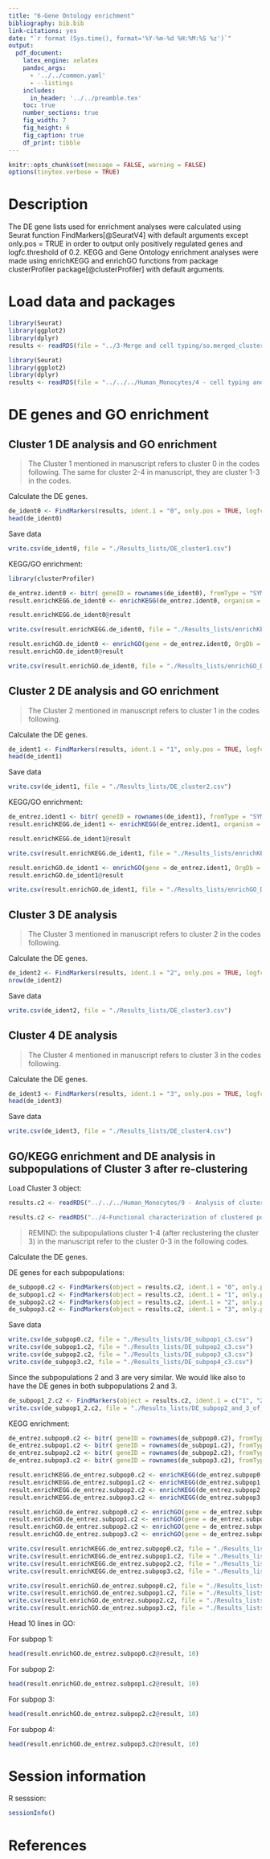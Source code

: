 ```yaml
---
title: "6-Gene Ontology enrichment"
bibliography: bib.bib
link-citations: yes
date: "`r format (Sys.time(), format='%Y-%m-%d %H:%M:%S %z')`"
output: 
  pdf_document:
    latex_engine: xelatex
    pandoc_args: 
      - '../../common.yaml'
      - --listings
    includes: 
      in_header: '../../preamble.tex'
    toc: true
    number_sections: true
    fig_width: 7
    fig_height: 6
    fig_caption: true
    df_print: tibble
---
```


```r
knitr::opts_chunk$set(message = FALSE, warning = FALSE)
options(tinytex.verbose = TRUE)
```


\newpage

# Description

The DE gene lists used for enrichment analyses were calculated using Seurat function FindMarkers[@SeuratV4] with default arguments except only.pos = TRUE in order to output only positively regulated genes and logfc.threshold of 0.2. KEGG and Gene Ontology enrichment analyses were made using enrichKEGG and enrichGO functions from package clusterProfiler package[@clusterProfiler]⁠ with default arguments. 

# Load data and packages 

```r
library(Seurat)
library(ggplot2)
library(dplyr)
results <- readRDS(file = "../3-Merge and cell typing/so.merged_clusters.seuratObject.Rds")
```

```r
library(Seurat)
library(ggplot2)
library(dplyr)
results <- readRDS(file = "../../../Human_Monocytes/4 - cell typing and filtering/so.merged_clusters.seuratObject.Rds")
```

# DE genes and GO enrichment

## Cluster 1 DE analysis and GO enrichment

> The Cluster 1 mentioned in manuscript refers to cluster 0 in the codes following. The same for cluster 2-4 in manuscript, they are cluster 1-3 in the codes. 

Calculate the DE genes. 

```r
de_ident0 <- FindMarkers(results, ident.1 = "0", only.pos = TRUE, logfc.threshold = 0.2)
head(de_ident0)
```

Save data

```r
write.csv(de_ident0, file = "./Results_lists/DE_cluster1.csv")
```

KEGG/GO enrichment: 

```r
library(clusterProfiler)

de_entrez.ident0 <- bitr( geneID = rownames(de_ident0), fromType = "SYMBOL", toType = "ENTREZID", OrgDb = "org.Hs.eg.db", drop = TRUE ) $ ENTREZID
result.enrichKEGG.de_ident0 <- enrichKEGG(de_entrez.ident0, organism = "hsa", keyType = "ncbi-geneid")
```


```r
result.enrichKEGG.de_ident0@result
```

```r
write.csv(result.enrichKEGG.de_ident0, file = "./Results_lists/enrichKEGG_DE_cluster1.csv")
```


```r
result.enrichGO.de_ident0 <- enrichGO(gene = de_entrez.ident0, OrgDb = "org.Hs.eg.db")
result.enrichGO.de_ident0@result
```

```r
write.csv(result.enrichGO.de_ident0, file = "./Results_lists/enrichGO_DE_cluster1.csv")
```

## Cluster 2 DE analysis and GO enrichment

> The Cluster 2 mentioned in manuscript refers to cluster 1 in the codes following. 

Calculate the DE genes. 

```r
de_ident1 <- FindMarkers(results, ident.1 = "1", only.pos = TRUE, logfc.threshold = 0.2)
head(de_ident1)
```



Save data

```r
write.csv(de_ident1, file = "./Results_lists/DE_cluster2.csv")
```

KEGG/GO enrichment: 

```r
de_entrez.ident1 <- bitr( geneID = rownames(de_ident1), fromType = "SYMBOL", toType = "ENTREZID", OrgDb = "org.Hs.eg.db", drop = TRUE ) $ ENTREZID
result.enrichKEGG.de_ident1 <- enrichKEGG(de_entrez.ident1, organism = "hsa", keyType = "ncbi-geneid")
```


```r
result.enrichKEGG.de_ident1@result
```

```r
write.csv(result.enrichKEGG.de_ident1, file = "./Results_lists/enrichKEGG_DE_cluster2.csv")
```


```r
result.enrichGO.de_ident1 <- enrichGO(gene = de_entrez.ident1, OrgDb = "org.Hs.eg.db")
result.enrichGO.de_ident1@result
```

```r
write.csv(result.enrichGO.de_ident1, file = "./Results_lists/enrichGO_DE_cluster2.csv")
```


## Cluster 3 DE analysis

> The Cluster 3 mentioned in manuscript refers to cluster 2 in the codes following. 

Calculate the DE genes. 

```r
de_ident2 <- FindMarkers(results, ident.1 = "2", only.pos = TRUE, logfc.threshold = 0.2)
nrow(de_ident2)
```

Save data

```r
write.csv(de_ident2, file = "./Results_lists/DE_cluster3.csv")
```

## Cluster 4 DE analysis

> The Cluster 4 mentioned in manuscript refers to cluster 3 in the codes following. 

Calculate the DE genes. 

```r
de_ident3 <- FindMarkers(results, ident.1 = "3", only.pos = TRUE, logfc.threshold = 0.2)
head(de_ident3)
```

Save data

```r
write.csv(de_ident3, file = "./Results_lists/DE_cluster4.csv")
```


## GO/KEGG enrichment and DE analysis in subpopulations of Cluster 3 after re-clustering

Load Cluster 3 object: 

```r
results.c2 <- readRDS("../../../Human_Monocytes/9 - Analysis of cluster2 (monocytes-derived)/cluster2_clustered.seuratObject.Rds")
```
```r
results.c2 <- readRDS("../4-Functional characterization of clustered populations/cluster2_clustered.seuratObject.Rds")
```

> REMIND: the subpopulations cluster 1-4 (after reclustering the cluster 3) in the manuscript refer to the cluster 0-3 in the following codes.

Calculate the DE genes. 

DE genes for each subpopulations: 

```r
de_subpop0.c2 <- FindMarkers(object = results.c2, ident.1 = "0", only.pos = TRUE, logfc.threshold = 0.2, verbose = FALSE)
de_subpop1.c2 <- FindMarkers(object = results.c2, ident.1 = "1", only.pos = TRUE, logfc.threshold = 0.2, verbose = FALSE)
de_subpop2.c2 <- FindMarkers(object = results.c2, ident.1 = "2", only.pos = TRUE, logfc.threshold = 0.2, verbose = FALSE)
de_subpop3.c2 <- FindMarkers(object = results.c2, ident.1 = "3", only.pos = TRUE, logfc.threshold = 0.2, verbose = FALSE)
```

Save data

```r
write.csv(de_subpop0.c2, file = "./Results_lists/DE_subpop1_c3.csv")
write.csv(de_subpop1.c2, file = "./Results_lists/DE_subpop2_c3.csv")
write.csv(de_subpop2.c2, file = "./Results_lists/DE_subpop3_c3.csv")
write.csv(de_subpop3.c2, file = "./Results_lists/DE_subpop4_c3.csv")
```

Since the subpopulations 2 and 3 are very similar. We would like also to have the DE genes in both subpopulations 2 and 3. 

```r
de_subpop1_2.c2 <- FindMarkers(object = results.c2, ident.1 = c("1", "2"), only.pos = TRUE, logfc.threshold = 0.2, verbose = FALSE)
write.csv(de_subpop1_2.c2, file = "./Results_lists/DE_subpop2_and_3_of_c3.csv")
```

KEGG enrichment: 

```r
de_entrez.subpop0.c2 <- bitr( geneID = rownames(de_subpop0.c2), fromType = "SYMBOL", toType = "ENTREZID", OrgDb = "org.Hs.eg.db", drop = TRUE ) $ ENTREZID
de_entrez.subpop1.c2 <- bitr( geneID = rownames(de_subpop1.c2), fromType = "SYMBOL", toType = "ENTREZID", OrgDb = "org.Hs.eg.db", drop = TRUE ) $ ENTREZID
de_entrez.subpop2.c2 <- bitr( geneID = rownames(de_subpop2.c2), fromType = "SYMBOL", toType = "ENTREZID", OrgDb = "org.Hs.eg.db", drop = TRUE ) $ ENTREZID
de_entrez.subpop3.c2 <- bitr( geneID = rownames(de_subpop3.c2), fromType = "SYMBOL", toType = "ENTREZID", OrgDb = "org.Hs.eg.db", drop = TRUE ) $ ENTREZID

result.enrichKEGG.de_entrez.subpop0.c2 <- enrichKEGG(de_entrez.subpop0.c2, organism = "hsa", keyType = "ncbi-geneid")
result.enrichKEGG.de_entrez.subpop1.c2 <- enrichKEGG(de_entrez.subpop1.c2, organism = "hsa", keyType = "ncbi-geneid")
result.enrichKEGG.de_entrez.subpop2.c2 <- enrichKEGG(de_entrez.subpop2.c2, organism = "hsa", keyType = "ncbi-geneid")
result.enrichKEGG.de_entrez.subpop3.c2 <- enrichKEGG(de_entrez.subpop3.c2, organism = "hsa", keyType = "ncbi-geneid")

result.enrichGO.de_entrez.subpop0.c2 <- enrichGO(gene = de_entrez.subpop0.c2, OrgDb = "org.Hs.eg.db")
result.enrichGO.de_entrez.subpop1.c2 <- enrichGO(gene = de_entrez.subpop1.c2, OrgDb = "org.Hs.eg.db")
result.enrichGO.de_entrez.subpop2.c2 <- enrichGO(gene = de_entrez.subpop2.c2, OrgDb = "org.Hs.eg.db")
result.enrichGO.de_entrez.subpop3.c2 <- enrichGO(gene = de_entrez.subpop3.c2, OrgDb = "org.Hs.eg.db")
```

```r
write.csv(result.enrichKEGG.de_entrez.subpop0.c2, file = "./Results_lists/enrichKEGG_DE_subpop1_c3.csv")
write.csv(result.enrichKEGG.de_entrez.subpop1.c2, file = "./Results_lists/enrichKEGG_DE_subpop2_c3.csv")
write.csv(result.enrichKEGG.de_entrez.subpop2.c2, file = "./Results_lists/enrichKEGG_DE_subpop3_c3.csv")
write.csv(result.enrichKEGG.de_entrez.subpop3.c2, file = "./Results_lists/enrichKEGG_DE_subpop4_c3.csv")

write.csv(result.enrichGO.de_entrez.subpop0.c2, file = "./Results_lists/enrichGO_DE_subpop1_c3.csv")
write.csv(result.enrichGO.de_entrez.subpop1.c2, file = "./Results_lists/enrichGO_DE_subpop2_c3.csv")
write.csv(result.enrichGO.de_entrez.subpop2.c2, file = "./Results_lists/enrichGO_DE_subpop3_c3.csv")
write.csv(result.enrichGO.de_entrez.subpop3.c2, file = "./Results_lists/enrichGO_DE_subpop4_c3.csv")
```

Head 10 lines in GO: 

For subpop 1: 
```r
head(result.enrichGO.de_entrez.subpop0.c2@result, 10)
```

For subpop 2: 
```r
head(result.enrichGO.de_entrez.subpop1.c2@result, 10)
```

For subpop 3: 
```r
head(result.enrichGO.de_entrez.subpop2.c2@result, 10)
```

For subpop 4: 
```r
head(result.enrichGO.de_entrez.subpop3.c2@result, 10)
```


# Session information 

R sesssion: 

```r
sessionInfo()
```

# References
